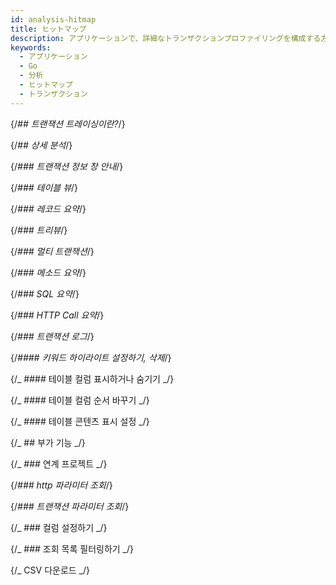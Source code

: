 ```yaml
---
id: analysis-hitmap
title: ヒットマップ
description: アプリケーションで、詳細なトランザクションプロファイリングを構成する方法を案内します。 トランザクションプロファイリングにより、ユーザーはアプリケーション内の個々のトランザクション性能データを収集して分析することができ、これにより、アプリケーションの性能を向上させるのに役立ちます。
keywords:
  - アプリケーション
  - Go
  - 分析
  - ヒットマップ
  - トランザクション
---
```


{/_## 트랜잭션 트레이싱이란?_/}

<Transactionprofiledesc />

{/_## 상세 분석_/}

<Transactionprofiledetails />

{/_### 트랜잭션 정보 창 안내_/}

<Transactionprofileinfowindow />

{/_### 테이블 뷰_/}

<Dashboardhitmaptracetableview />

{/_### 레코드 요약_/}

<Dashboardhitmaptracerecordsummary />


<Dashboardhitmaptracerecordsummaryattribute />

{/_### 트리뷰_/}

<Dashboardhitmaptracetreeview />

{/_### 멀티 트랜잭션_/}

<Dashboardhitmaptracemultitx />

{/_### 메소드 요약_/}

<Dashboardhitmaptracemethod />

{/_### SQL 요약_/}

<Dashboardhitmaptracesql />

{/_### HTTP Call 요약_/}

<Dashboardhitmaptracehttpcall />

{/_### 트랜잭션 로그_/}

<Dashboardhitmaptracetracsactionlog />

{/_#### 키워드 하이라이트 설정하기, 삭제_/}

<Dashboardhitmaptracetxlogkeyword />

{/_ #### 테이블 컬럼 표시하거나 숨기기 _/}

<Displayorhidetablecolumn level={4} />

{/_ #### 테이블 컬럼 순서 바꾸기 _/}

<Changeordertablecolumn level={4} />

{/_ #### 테이블 콘텐츠 표시 설정 _/}

<Setdisplaytablecontents level={4} />

{/_ ## 부가 기능 _/}

<AddtionalTitle level={2} />

{/_ ### 연계 프로젝트 _/}

<LinkedProjectHitmap />

{/_### http 파라미터 조회_/}

<Searchhttpparameter />

{/_### 트랜잭션 파라미터 조회_/}

<Searchtransactionparmeter />

{/_ ### 컬럼 설정하기 _/}

<SelectColumn />

{/_ ### 조회 목록 필터링하기 _/}

<FilterResults />

{/_ CSV 다운로드 _/}

<DownloadCSV />
